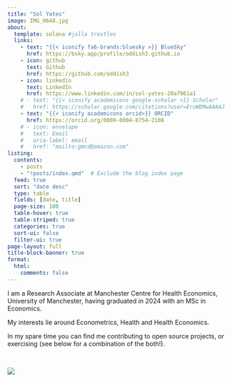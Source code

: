 ```yaml
---
title: "Sol Yates"
image: IMG_0648.jpg
about:
  template: solana #jolla trestles
  links:
    - text: "{{< iconify fa6-brands:bluesky >}} BlueSky"
      href: https://bsky.app/profile/oddish3.github.io
    - icon: github
      text: Github
      href: https://github.com/oddish3
    - icon: linkedin
      text: LinkedIn
      href: https://www.linkedin.com/in/sol-yates-20a7961a1
    # - text: "{{< iconify academicons google-scholar >}} Scholar"
    #   href: https://scholar.google.com/citations?user=EruWDMwAAAAJ
    - text: "{{< iconify academicons orcid>}} ORCID"
      href: https://orcid.org/0009-0004-8754-2108
    # - icon: envelope
    #   text: Email
    #   aria-label: email
    #   href: "mailto:gmcd@amazon.com"
listing:
  contents: 
    - posts
    - "!posts/index.qmd"  # Exclude the blog index page
  feed: true
  sort: "date desc"
  type: table
  fields: [date, title]
  page-size: 100
  table-hover: true
  table-striped: true
  categories: true
  sort-ui: false
  filter-ui: true
page-layout: full
title-block-banner: true
format: 
  html:
    comments: false
---
```


I am a Research Associate at Manchester Centre for Health Economics, University of Manchester, having graduated in 2024 with an MSc in Economics.

My interests lie around Econometrics, Health and Health Economics.

In my spare time you can find me contributing to open source projects, or exercising (see below for a combination of the both!).

\

<a target="_blank" href="https://fitness.solyates.uk">
  <img src="https://fitness.solyates.uk/files/strava-badge.svg" />
</a>
